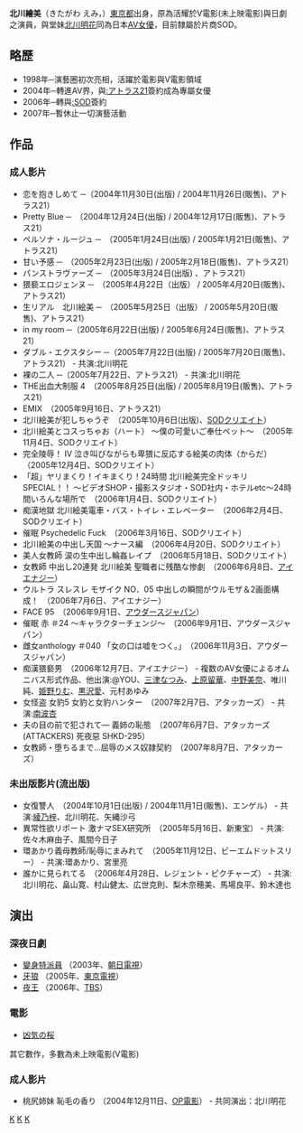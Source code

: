 {{AV女優|
|モデル名=北川 絵美
|ふりがな=きたがわ えみ
|画像ファイル=
|別名=
|愛称=
|生年=1982
|生月=3
|生日=24
|出身地={{JPN}}・[[東京都|東京都]]
|血液型=B型
|時点=
|身長=156
|体重=
|バスト=86
|ウエスト=58
|ヒップ=84
|カップ=E
|股下=
|靴=
|身体備考=
|デビュー=1998年
|ジャンル=[[色情片|色情片]]
|AV出演期間=2004年 - 2007年
|活動備考=
|他の活動=[[女優|女優]]
|その他=
}}
{{Japanese|japanese=北川絵美|kana=きたがわ えみ|romaji=Kitagawa Emi}}
'''北川繪美'''（きたがわ えみ，{{bd|1982年|3月24日|catIdx=Kitakawa Emi}}）[[東京都|東京都]]出身，原為活耀於V電影(未上映電影)與日劇之演員，與堂妹[[北川明花|北川明花]]同為日本[[AV女優|AV女優]]，目前隸屬於片商SOD。

== 略歷 ==
* 1998年─演藝圈初次亮相，活躍於電影與V電影領域
* 2004年─轉進AV界，與[[:アトラス21|:アトラス21]]簽約成為專屬女優
* 2006年─轉與[[:SOD|:SOD]]簽約
* 2007年─暫休止一切演藝活動

== 作品 ==
=== 成人影片 ===
* 恋を抱きしめて ─（2004年11月30日(出版) / 2004年11月26日(販售)、アトラス21）
* Pretty Blue ─　（2004年12月24日(出版) / 2004年12月17日(販售)、アトラス21）
* ペルソナ・ルージュ ─　（2005年1月24日(出版) / 2005年1月21日(販售)、アトラス21）
* 甘い予感 ─　（2005年2月23日(出版) / 2005年2月18日(販售)、アトラス21）
* パンストラヴァーズ ─　（2005年3月24日(出版) 、アトラス21）
* 猥褻エロジェンヌ ─　（2005年4月22日（出版） / 2005年4月20日(販售)、アトラス21）
* 生リアル　北川絵美 ─　（2005年5月25日（出版） / 2005年5月20日(販售)、アトラス21）
* in my room ─（2005年6月22日(出版) / 2005年6月24日(販售)、アトラス21）
* ダブル・エクスタシー ─（2005年7月22日(出版) / 2005年7月20日(販售)、アトラス21） - 共演:北川明花
* 裸の二人 ─（2005年7月22日、アトラス21） - 共演:北川明花
* THE出血大制服 4　（2005年8月25日(出版) / 2005年8月19日(販售)、アトラス21）
* EMIX　（2005年9月16日、アトラス21）
* 北川絵美が犯しちゃうぞ　（2005年10月6日(出版)、[[SODクリエイト|SODクリエイト]]）
* 北川絵美とコスっちゃお（ハート） ～僕の可愛いご奉仕ペット～　（2005年11月4日、SODクリエイト）
* 完全陵辱！ IV 泣き叫びながらも卑猥に反応する絵美の肉体（からだ）　（2005年12月4日、SODクリエイト）
* 「超」ヤリまくり！イキまくり！24時間 北川絵美完全ドッキリSPECIAL！！ ～ビデオSHOP・撮影スタジオ・SOD社内・ホテルetc～24時間いろんな場所で　（2006年1月4日、SODクリエイト）
* 痴漢地獄 北川絵美電車・バス・トイレ・エレベーター　（2006年2月4日、SODクリエイト）
* 催眠 Psychedelic Fuck　（2006年3月16日、SODクリエイト）
* 北川絵美の中出し天国 ～ナース編　（2006年4月20日、SODクリエイト）
* 美人女教師 涙の生中出し輪姦レイプ　（2006年5月18日、SODクリエイト）
* 女教師 中出し20連発 北川絵美 聖職者に残酷な惨劇　（2006年6月8日、[[アイエナジー|アイエナジー]]）
* ウルトラ スレスレ モザイク NO．05 中出しの瞬間がウルモザ＆2画面構成！　（2006年7月6日、アイエナジー）
* FACE 95　（2006年9月1日、[[アウダースジャパン|アウダースジャパン]]）
* 催眠 赤 ＃24 ～キャラクターチェンジ～　（2006年9月1日、アウダースジャパン）
* 雌女anthology ＃040 「女の口は嘘をつく。」　（2006年11月3日、アウダースジャパン）
* 痴漢猥褻男　（2006年12月7日、アイエナジー） - 複数のAV女優によるオムニバス形式作品、他出演:@YOU、[[三津なつみ|三津なつみ]]、[[上原留華|上原留華]]、[[中野美奈|中野美奈]]、唯川純、[[姫野りむ|姫野りむ]]、[[黒沢愛|黒沢愛]]、元村あゆみ
* 女怪盗 女豹5 女豹と女豹ハンター　（2007年2月7日、アタッカーズ） - 共演:[[南波杏|南波杏]]
* 夫の目の前で犯されて― 義姉の恥態　（2007年6月7日、アタッカーズ(ATTACKERS) 死夜惡 SHKD-295） 
* 女教師・堕ちるまで…屈辱のメス奴隷契約　（2007年8月7日、アタッカーズ）
=== 未出版影片(流出版) ===
* 女復讐人　（2004年10月1日(出版) / 2004年11月1日(販售)、エンゲル） - 共演:[[綾乃梓|綾乃梓]]、北川明花、矢縄沙弓
* 異常性欲リポート 激ナマSEX研究所　（2005年5月16日、新東宝） - 共演:佐々木麻由子、風間今日子
* 環あかり義母教師/恥辱にまみれて　（2005年11月12日、ビーエムドットスリー） - 共演:環あかり、宮里亮
* 誰かに見られてる　（2006年4月28日、レジェント・ピクチャーズ） - 共演:北川明花、畠山寛、村山健太、広世克則、梨木奈穂美、馬場良平、鈴木達也

== 演出 ==
=== 深夜日劇 ===
* [[變身特派員|變身特派員]]  （2003年、[[朝日電視|朝日電視]]）
* [[牙狼-GARO-|牙狼<GARO>]] （2005年、[[東京電視|東京電視]]）
* [[夜王|夜王]]  （2006年、[[TBS|TBS]]）
=== 電影 ===
* [[凶気の桜|凶気の桜]]
其它數作，多數為未上映電影(V電影)
=== 成人影片 ===
* 桃尻姉妹 恥毛の香り  （2004年12月11日、[[OP電影|OP電影]]） - 共同演出：北川明花



{{DEFAULTSORT:Kitagawa Emi}}
[[Category:日本女演員|K]]
[[Category:日本AV女優|K]]
[[Category:東京都出身人物|K]]